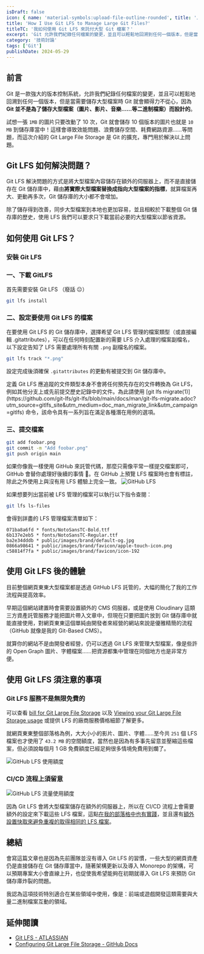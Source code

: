 ```yaml
---
isDraft: false
icon: { name: 'material-symbols:upload-file-outline-rounded', title: '上傳檔案圖示' }
title: 'How I Use Git LFS to Manage Large Git Files?'
titleTC: '我如何使用 Git LFS 來託付大型 Git 檔案？'
excerpt: 'Git 允許我們紀錄任何檔案的變更，並且可以輕鬆地回溯到任何一個版本，但是當需要儲存大型檔案時 Git 就會顯得力不從心，因為 Git 並不是為了儲存大型檔案（圖片、影片、音樂……等二進制檔案）而設計的。而這次介紹的 Git Large File Storage 是 Git 的擴充，專門用於解決以上問題。'
category: '技術討論'
tags: ['Git']
publishDate: 2024-05-29
---
```


## 前言

Git 是一款強大的版本控制系統，允許我們紀錄任何檔案的變更，並且可以輕鬆地回溯到任何一個版本，但是當需要儲存大型檔案時 Git 就會顯得力不從心，因為 **Git 並不是為了儲存大型檔案（圖片、影片、音樂……等二進制檔案）而設計的**。

試想一張 `1MB` 的圖片只要改動了 10 次，Git 就會儲存 10 個版本的圖片也就是 `10 MB` 到儲存庫當中！這樣會導致效能問題、浪費儲存空間、耗費網路資源……等問題，而這次介紹的 Git Large File Storage 是 Git 的擴充，專門用於解決以上問題。

## Git LFS 如何解決問題？

Git LFS 解決問題的方式是將大型檔案內容儲存在額外的伺服器上，而不是直接儲存在 Git 儲存庫中，藉由**將實際大型檔案替換成指向大型檔案的指標**，就算檔案再大、更動再多次，Git 儲存庫的大小都不會增加。

除了儲存得到改善，同步大型檔案到本地也更加容易，並且相較於下載整個 Git 儲存庫的歷史，使用 LFS 我們可以要求只下載當前必要的大型檔案以節省資源。

## 如何使用 Git LFS？

### 安裝 Git LFS

### 一、下載 GitLFS

首先需要安裝 Git LFS （廢話 😐）

```bash
git lfs install
```

### 二、設定要使用 Git LFS 的檔案

在要使用 Git LFS 的 Git 儲存庫中，選擇希望 Git LFS 管理的檔案類型（或直接編輯 .gitattributes），可以在任何時刻配置新的需要 LFS 介入處理的檔案副檔名，以下設定告知了 LFS 需要處理所有有關 `.png` 副檔名的檔案。

```bash
git lfs track "*.png"
```

設定完成後須確保 `.gitattributes` 的更動有被提交到 Git 儲存庫中。

<Info type="info">
  定義 Git LFS 應追蹤的文件類型本身不會將任何預先存在的文件轉換為 Git
  LFS，例如其他分支上或先前提交歷史記錄中的文件。為此請使用 [git lfs
  migrate(1)](https://github.com/git-lfs/git-lfs/blob/main/docs/man/git-lfs-migrate.adoc?utm_source=gitlfs_site&utm_medium=doc_man_migrate_link&utm_campaign=gitlfs)
  命令，該命令具有一系列旨在滿足各種潛在用例的選項。
</Info>

### 三、提交檔案

```bash
git add foobar.png
git commit -m "Add foobar.png"
git push origin main
```

如果你像我一樣使用 GitHub 來託管代碼，那麼只需像平常一樣提交檔案即可，GitHub 會替你處理好後續的事情 🤯。在 GitHub 上預覽 LFS 檔案時也會有標註，除此之外使用上與沒有用 LFS 體驗上完全一致。
![GitHub LFS](./store-with-git-lfs.webp)

如果想要列出當前被 LFS 管理的檔案可以執行以下指令查閱：

```bash
git lfs ls-files
```

會得到詳盡的 LFS 管理檔案清單如下：

```
071ba8a6fd * fonts/NotoSansTC-Bold.ttf
6b137e2eb5 * fonts/NotoSansTC-Regular.ttf
ba2e34dddb * public/images/brand/default-og.jpg
0866a98641 * public/images/brand/favicon/apple-touch-icon.png
c58814f7fa * public/images/brand/favicon/icon-192
```

## 使用 Git LFS 後的體驗

目前整個網頁東東大型檔案都是透過 GitHub LFS 託管的，大幅的簡化了我的工作流程與提高效率。

早期這個網站建置時會需要設置額外的 CMS 伺服器，或是使用 Cloudinary 這類三方資產託管服務才能把圖片帶入文章中，但現在只要把圖片放到 Git 儲存庫中就能直接使用，對網頁東東這個單純由開發者來經營的網站來說是優雅精簡的流程（GitHub 就像是我的 Git-Based CMS）。

就算你的網站不是由開發者經營，仍可以透過 Git LFS 來管理大型檔案，像是些許的 Open Graph 圖片、字體檔案……把資源都集中管理在同個地方也是非常方便。

## 使用 Git LFS 須注意的事項

### Git LFS 服務不是無限免費的

可以查看 [bill for Git Large File Storage](https://docs.github.com/en/billing/managing-billing-for-git-large-file-storage/about-billing-for-git-large-file-storage) 以及 [Viewing your Git Large File Storage usage](https://docs.github.com/en/billing/managing-billing-for-git-large-file-storage/viewing-your-git-large-file-storage-usage) 或提供 LFS 的廠商服務價格細節了解更多。

就網頁東東整個部落格為例，大大小小的影片、圖片、字體……至今共 `251` 個 LFS 檔案也才使用了 `43.2 MB` 的空間額度，當然也是因為有多事先留意並壓縮這些檔案，但必須說每個月 1 GB 免費額度已經足夠很多情境免費用到爛了。

![GitHub LFS 使用額度](./cost.webp '網頁東東部落格 Git LFS 儲存使用額度')

### CI/CD 流程上須留意

![GitHub LFS 流量使用額度](./cost-bandwidth.webp '網頁東東部落格 Git LFS 流量使用額度')

因為 Git LFS 會將大型檔案儲存在額外的伺服器上，所以在 CI/CD 流程上會需要額外的設定來下載這些 LFS 檔案，這點[在我的部落格中也有實踐](https://github.com/riceball-tw/web-dong-blog/blob/b2e8eb9de34653370707baab1e15933caa816029/.github/workflows/pages-deployment.yml#L50)，並且還有[額外設置快取來避免重複的取得相同的 LFS 檔案](https://github.com/riceball-tw/web-dong-blog/blob/b2e8eb9de34653370707baab1e15933caa816029/.github/workflows/pages-deployment.yml#L41)。

## 總結

會寫這篇文章也是因為先前團隊並沒有導入 Git LFS 的習慣，一些大型的網頁資產仍是直接儲存在 Git 儲存庫當中，隨著架構更新以及導入 Monorepo 的架構，可以預期專案大小會直線上升，也促使我希望能夠在初期就導入 Git LFS 來預防 Git 儲存庫炸裂的問題。

我認為這項技術特別適合在某些領域中使用，像是：前端或遊戲開發這類需要與大量二進制檔案互動的領域。

## 延伸閱讀

- [Git LFS - ATLASSIAN](https://www.atlassian.com/git/tutorials/git-lfs)
- [Configuring Git Large File Storage - GitHub Docs](https://docs.github.com/en/repositories/working-with-files/managing-large-files/configuring-git-large-file-storage)

